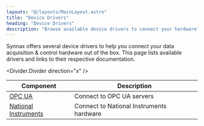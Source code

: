```yaml
---
layouts: "@/layouts/MainLayout.astro"
title: "Device Drivers"
heading: "Device Drivers"
description: "Browse available device drivers to connect your hardware"
---
```



Synnax offers several device drivers to help you connect your data acquisition & control 
hardware out of the box. This page lists available drivers and links to their respective
documentation.

<Divider.Divider direction="x" />

Component | Description
--- | ---
<a href="/reference/device-drivers/opcua/connect-server">OPC UA</a> | Connect to OPC UA servers
<a href="/reference/device-drivers/ni/get-started">National Instruments</a> | Connect to National Instruments hardware
